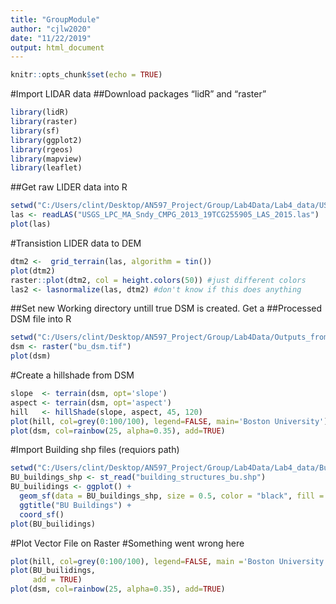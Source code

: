```yaml
---
title: "GroupModule"
author: "cjlw2020"
date: "11/22/2019"
output: html_document
---
```


```r
knitr::opts_chunk$set(echo = TRUE)
```
#Import LIDAR data
##Download packages "lidR" and "raster"
```r
library(lidR)
library(raster)
library(sf)
library(ggplot2)
library(rgeos)
library(mapview)
library(leaflet)
```
##Get raw LIDER data into R
```r
setwd("C:/Users/clint/Desktop/AN597_Project/Group/Lab4Data/Lab4_data/USGS_LPC_MA_Sndy_CMPG_2013_19TCG255905_LAS_2015")
las <- readLAS("USGS_LPC_MA_Sndy_CMPG_2013_19TCG255905_LAS_2015.las")
plot(las)
```
#Transistion LIDER data to DEM
```r
dtm2 <-  grid_terrain(las, algorithm = tin())
plot(dtm2)
raster::plot(dtm2, col = height.colors(50)) #just different colors
las2 <- lasnormalize(las, dtm2) #don't know if this does anything
```
##Set new Working directory untill true DSM is created. Get a ##Processed DSM file into R
```r
setwd("C:/Users/clint/Desktop/AN597_Project/Group/Lab4Data/Outputs_fromLab4")
dsm <- raster("bu_dsm.tif")
plot(dsm)
```
#Create a hillshade from DSM
```r
slope  <- terrain(dsm, opt='slope')
aspect <- terrain(dsm, opt='aspect')
hill   <- hillShade(slope, aspect, 45, 120)
plot(hill, col=grey(0:100/100), legend=FALSE, main='Boston University')
plot(dsm, col=rainbow(25, alpha=0.35), add=TRUE)
```
#Import Building shp files (requiors path)
```r
setwd("C:/Users/clint/Desktop/AN597_Project/Group/Lab4Data/Lab4_data/Building_structures_bu")
BU_buildings_shp <- st_read("building_structures_bu.shp")
BU_builidings <- ggplot() + 
  geom_sf(data = BU_buildings_shp, size = 0.5, color = "black", fill = "cyan1") + 
  ggtitle("BU Buildings") + 
  coord_sf()
plot(BU_builidings)
```
#Plot Vector File on Raster #Something went wrong here
```r
plot(hill, col=grey(0:100/100), legend=FALSE, main ='Boston University')
plot(BU_builidings,
     add = TRUE)
plot(dsm, col=rainbow(25, alpha=0.35), add=TRUE)

```



